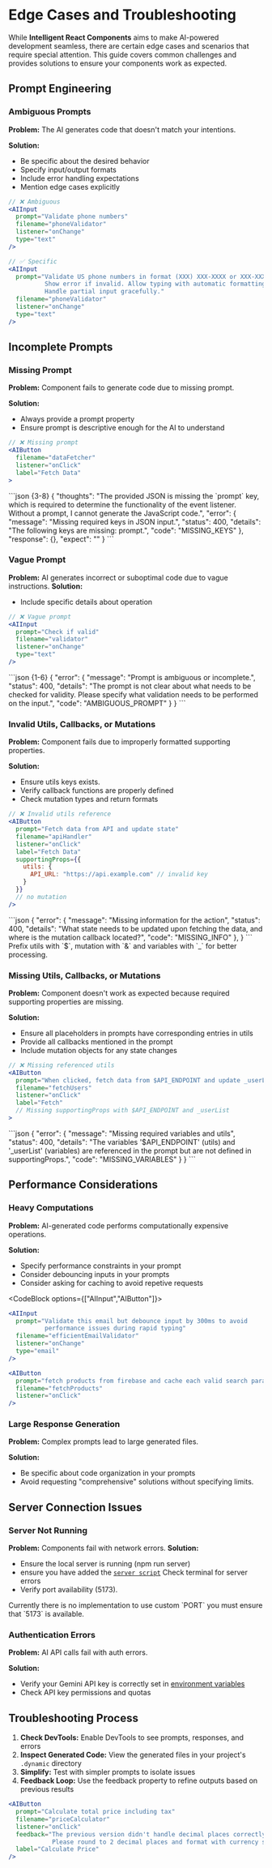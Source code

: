 
# Edge Cases and Troubleshooting
While **Intelligent React Components** aims to make AI-powered development seamless, there are certain edge cases and scenarios that require special attention. This guide covers common challenges and provides solutions to ensure your components work as expected.

## Prompt Engineering
### Ambiguous Prompts
**Problem:** The AI generates code that doesn't match your intentions.

**Solution:**

- Be specific about the desired behavior
- Specify input/output formats
- Include error handling expectations
- Mention edge cases explicitly

```jsx {3,11-14}
// ❌ Ambiguous
<AIInput 
  prompt="Validate phone numbers"
  filename="phoneValidator"
  listener="onChange"
  type="text"
/>

// ✅ Specific
<AIInput
  prompt="Validate US phone numbers in format (XXX) XXX-XXXX or XXX-XXX-XXXX. 
          Show error if invalid. Allow typing with automatic formatting. 
          Handle partial input gracefully."
  filename="phoneValidator"
  listener="onChange"
  type="text"
/>
```

## Incomplete Prompts
### Missing Prompt
**Problem:** Component fails to generate code due to missing prompt.

**Solution:**

- Always provide a prompt property
- Ensure prompt is descriptive enough for the AI to understand

```jsx
// ❌ Missing prompt
<AIButton
  filename="dataFetcher"
  listener="onClick"
  label="Fetch Data"
>
```
<HideShowCodeBlock>
```json {3-8}
{
  "thoughts": "The provided JSON is missing the `prompt` key, which is required to determine the functionality of the event listener. Without a prompt, I cannot generate the JavaScript code.",
  "error": {
    "message": "Missing required keys in JSON input.",
    "status": 400,
    "details": "The following keys are missing: prompt.",
    "code": "MISSING_KEYS"
  },
  "response": {},
  "expect": ""
}
```
</HideShowCodeBlock>

### Vague Prompt
**Problem:** AI generates incorrect or suboptimal code due to vague instructions.
**Solution:**

- Include specific details about operation

```jsx
// ❌ Vague prompt
<AIInput
  prompt="Check if valid"
  filename="validator"
  listener="onChange"
  type="text"
/>
```
<HideShowCodeBlock>
```json {1-6}
{
  "error": {
    "message": "Prompt is ambiguous or incomplete.",
    "status": 400,
    "details": "The prompt is not clear about what needs to be checked for validity. Please specify what validation needs to be performed on the input.",
    "code": "AMBIGUOUS_PROMPT"
  }
}
```
</HideShowCodeBlock>

### Invalid Utils, Callbacks, or Mutations
**Problem:** Component fails due to improperly formatted supporting properties.

**Solution:**

- Ensure utils keys exists.
- Verify callback functions are properly defined
- Check mutation types and return formats


```jsx
// ❌ Invalid utils reference
<AIButton
  prompt="Fetch data from API and update state"
  filename="apiHandler"
  listener="onClick"
  label="Fetch Data"
  supportingProps={{
    utils: {
      API_URL: "https://api.example.com" // invalid key
    }
  }}
  // no mutation
/>
```

<HideShowCodeBlock>
```json
{
    "error": {
        "message": "Missing information for the action",
        "status": 400,
        "details": "What state needs to be updated upon fetching the data, and where is the mutation callback located?",
        "code": "MISSING_INFO"
    },
}
```
</HideShowCodeBlock>
<Notes note="good-to-know">
    Prefix utils with `$`, mutation with `&` and variables with `_` for better processing.
</Notes>

### Missing Utils, Callbacks, or Mutations
**Problem:** Component doesn't work as expected because required supporting properties are missing.

**Solution:**

- Ensure all placeholders in prompts have corresponding entries in utils
- Provide all callbacks mentioned in the prompt
- Include mutation objects for any state changes

```jsx
// ❌ Missing referenced utils
<AIButton
  prompt="When clicked, fetch data from $API_ENDPOINT and update _userList"
  filename="fetchUsers"
  listener="onClick"
  label="Fetch"
  // Missing supportingProps with $API_ENDPOINT and _userList
>
```

<HideShowCodeBlock>
```json
{
    "error": {
    "message": "Missing required variables and utils",
    "status": 400,
    "details": "The variables '$API_ENDPOINT' (utils) and '_userList' (variables) are referenced in the prompt but are not defined in supportingProps.",
    "code": "MISSING_VARIABLES"
  }
}
```
</HideShowCodeBlock>


## Performance Considerations
### Heavy Computations
**Problem:** AI-generated code performs computationally expensive operations.

**Solution:**

- Specify performance constraints in your prompt
- Consider debouncing inputs in your prompts
- Consider asking for caching to avoid repetive requests

<CodeBlock options={["AIInput","AIButton"]}>
```jsx /debounce/ /300ms/
<AIInput
  prompt="Validate this email but debounce input by 300ms to avoid 
          performance issues during rapid typing"
  filename="efficientEmailValidator"
  listener="onChange"
  type="email"
/>
```
```jsx /cache/
<AIButton
  prompt="fetch products from firebase and cache each valid search param"
  filename="fetchProducts"
  listener="onClick"
/>
```
</CodeBlock>

### Large Response Generation
**Problem:** Complex prompts lead to large generated files.

**Solution:**

- Be specific about code organization in your prompts
- Avoid requesting "comprehensive" solutions without specifying limits.

## Server Connection Issues
### Server Not Running
**Problem:** Components fail with network errors.
**Solution:**

- Ensure the local server is running (npm run server)
- ensure you have added the [`server script`](./getting-started/initializing#add-server-script)
Check terminal for server errors
- Verify port availability (5173).

<Notes note="avoid">
Currently there is no implementation to use custom `PORT` you must ensure that `5173` is available.
</Notes>

### Authentication Errors
**Problem:** AI API calls fail with auth errors.

**Solution:**

- Verify your Gemini API key is correctly set in [environment variables](./getting-started/installation#setting-up-gemini-api)
- Check API key permissions and quotas

## Troubleshooting Process

1. **Check DevTools:** Enable DevTools to see prompts, responses, and errors
2. **Inspect Generated Code:** View the generated files in your project's `.dynamic` directory
3. **Simplify:** Test with simpler prompts to isolate issues
4. **Feedback Loop:** Use the feedback property to refine outputs based on previous results

```jsx {5-6}
<AIButton
  prompt="Calculate total price including tax"
  filename="priceCalculator"
  listener="onClick"
  feedback="The previous version didn't handle decimal places correctly. 
            Please round to 2 decimal places and format with currency symbol."
  label="Calculate Price"
/>
```